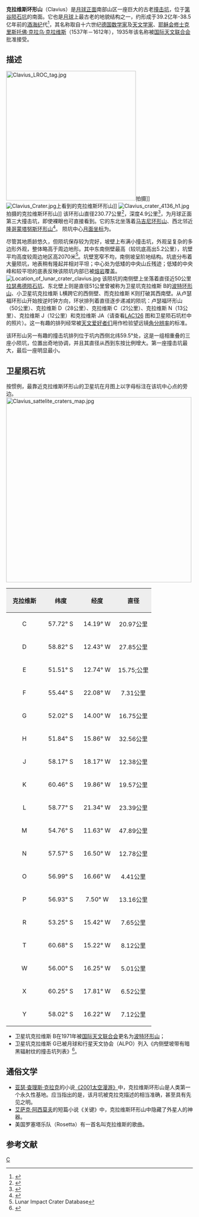 {{lunar crater data |
 image=Clavius LROC.jpg|240px|
 caption=[[月球勘测轨道飞行器|月球勘测轨道飞行器]]拍摄的图像，''[[美国宇航局|美国宇航局]]照片''。|
 latitude=58.62|
 N_or_S=S|
 longitude=14.73|
 E_or_W=W|
 diameter=230.77公里|
 depth=3.106公里|
 colong=15|
 eponym=[[克里斯托佛·克拉乌|克里斯托佛·克拉乌·克拉维斯]]}}
'''克拉维斯环形山'''（Clavius）是[[月球正面|月球正面]]南部山区一座巨大的古老[[撞击坑|撞击坑]]，位于[[第谷坑|第谷陨石坑]]的南面。它也是[[月球|月球]]上最古老的地貌结构之一，约形成于39.2亿年-38.5亿年前的[[酒海纪|酒海纪]]代<ref name="WIKI">{{Cite web |url=http://the-moon.wikispaces.com/Clavius |title=Description Crater online The Moon-Wiki |accessdate=2016-06-02 |archive-date=2009-10-12 |archive-url=https://web.archive.org/web/20091012034253/http://the-moon.wikispaces.com/Clavius |dead-url=no }}</ref>，其名称取自十六世纪[[德国|德国]][[数学家|数学家]]及[[天文学家|天文学家]]、[[耶稣会|耶稣会]][[修士|修士]][[克里斯托佛·克拉乌|克里斯托佛·克拉乌·克拉维斯]]（1537年－1612年），1935年该名称被[[国际天文联合会|国际天文联合会]]批准接受。

==描述==
[[Image:Clavius_LROC_tag.jpg|350px]]拍摄]]
[[Image:Clavius_Crater.jpg|thumb]]上看到的克拉维斯环形山]]
[[Image:Clavius_crater_4136_h1.jpg|thumb]]拍摄的克拉维斯环形山]]
该环形山直径230.77公里<ref>{{Cite web |url=http://planetarynames.wr.usgs.gov/Feature/1236 |title=Directory of the International Astronomical Union |accessdate=2016-06-02 |archive-date=2020-11-07 |archive-url=https://web.archive.org/web/20201107050651/https://planetarynames.wr.usgs.gov/Feature/1236 |dead-url=no }}</ref>，深度4.9公里<ref>{{Cite web |url=http://fisherka.csolutionshosting.net/astronote/plan/craterdepth/html/CraterDepthFeatureNameWestfall.html |title=John E. Westfall’s Atlas of the Lunar Terminator, Cambridge Univ. Press (2000) |accessdate=2016-06-02 |archive-date=2014-12-18 |archive-url=https://archive.today/20141218234310/http://fisherka.csolutionshosting.net/astronote/plan/craterdepth/html/CraterDepthFeatureNameWestfall.html |dead-url=no }}</ref>，为月球正面第三大撞击坑，即使裸眼也可直接看到。它的东北坐落着[[马吉尼环形山|马吉尼环形山]]、西北邻近[[隆哥蒙塔努斯环形山|隆哥蒙塔努斯环形山]]<ref>{{Cite web |url=http://www.lpi.usra.edu/resources/mapcatalog/LAC/lac126/ |title=Clavius crater on the map LAC126 |accessdate=2016-06-02 |archive-date=2016-05-27 |archive-url=https://web.archive.org/web/20160527190026/http://www.lpi.usra.edu/resources/mapcatalog/LAC/lac126/ |dead-url=no }}</ref>。
陨坑中心[[月面坐标|月面坐标]]为{{Coord|58.62|S|14.73|W|globe:Moon|nogoogle=1|noosm=1|display=title,inline}}。

尽管其地质龄悠久，但陨坑保存较为完好，坡壁上布满小撞击坑，外观呈复杂的多边形外观，整体略高于周边地形。其中东南侧壁最高（较坑底高出5.2公里），坑壁平均高度较周边地区高2070米<ref name=LICD>Lunar Impact Crater Database</ref>。坑壁宽窄不均，南侧坡呈阶地结构。坑底分布着大量陨坑，地表稍有隆起并相对平坦；中心处为低矮的中央山丘残迹；低矮的中央峰和较平坦的底表反映该陨坑内部已被[[熔岩|熔岩]]覆盖。
[[Image:Location_of_lunar_crater_clavius.jpg|thumb]]
该陨坑的南侧壁上坐落着直径近50公里[[拉瑟弗德陨石坑|拉瑟弗德陨石坑]]、东北壁上则是直径51公里曾被称为卫星坑克拉维斯 B的[[波特环形山|波特环形山]]、小卫星坑克拉维斯 L横跨它的西侧壁、而克拉维斯 K则打破其西南壁。从卢瑟福环形山开始按逆时钟方向，环状排列着直径逐步递减的陨坑：卢瑟福环形山（50公里）、克拉维斯 D（28公里）、克拉维斯 C（21公里）、克拉维斯 N（13公里）、克拉维斯 J（12公里）和克拉维斯 JA（请查看[http://www.lpi.usra.edu/resources/mapcatalog/LAC/lac126/ LAC126] {{Wayback|url=http://www.lpi.usra.edu/resources/mapcatalog/LAC/lac126/ |date=20160527190026 }}图和卫星陨石坑栏中的照片）。这一有趣的排列经常被[[业余天文学|天文爱好者们]]用作检验望远镜[[角分辨率|角分辨率]]的标准。

该环形山另一有趣的撞击坑排列位于坑内西侧北纬59.5°处，这是一组相重叠的三座小陨坑，位置出奇地协调，并且其直径从西到东按比例增大。第一座撞击坑最大，最后一座明显最小。{{clear}}

==卫星陨石坑==
按惯例，最靠近克拉维斯环形山的卫星坑在月图上以字母标注在该坑中心点的旁边。
[[Image:Clavius_sattelite_craters_map.jpg|500px]]
{| class="wikitable"
!width="25%" style="background:#eeeeee;" |克拉维斯
!width="25%" style="background:#eeeeee;" |纬度
!width="25%" style="background:#eeeeee;" |经度
!width="25%" style="background:#eeeeee;" |直径
|-
|align="center"|C
|align="center"|57.72° S
|align="center"|14.19° W
|align="center"|20.97公里
|-
|align="center"|D
|align="center"|58.82° S
|align="center"|12.43° W
|align="center"|27.85公里
|-
|align="center"|E
|align="center"|51.51° S
|align="center"|12.74° W
|align="center"|15.75;公里
|-
|align="center"|F
|align="center"|55.44° S
|align="center"|22.08° W
|align="center"|7.31公里
|-
|align="center"|G
|align="center"|52.02° S
|align="center"|14.00° W
|align="center"|16.75公里
|-
|align="center"|H
|align="center"|51.84° S
|align="center"|15.86° W
|align="center"|32.56公里
|-
|align="center"|J
|align="center"|58.17° S
|align="center"|18.17° W
|align="center"|12.38公里
|-
|align="center"|K
|align="center"|60.46° S
|align="center"|19.86° W
|align="center"|19.57公里
|-
|align="center"|L
|align="center"|58.77° S
|align="center"|21.34° W
|align="center"|23.39公里
|-
|align="center"|M
|align="center"|54.76° S
|align="center"|11.63° W
|align="center"|47.89公里
|-
|align="center"|N
|align="center"|57.57° S
|align="center"|16.50° W
|align="center"|12.78公里
|-
|align="center"|O
|align="center"|56.99° S
|align="center"|16.66° W
|align="center"|4.41公里
|-
|align="center"|P
|align="center"|56.93° S
|align="center"|7.50° W
|align="center"|13.16公里
|-
|align="center"|R
|align="center"|53.25° S
|align="center"|15.42° W
|align="center"|7.65公里
|-
|align="center"|T
|align="center"|60.68° S
|align="center"|15.22° W
|align="center"|8.12公里
|-
|align="center"|W
|align="center"|56.00° S
|align="center"|16.25° W
|align="center"|5.01公里
|-
|align="center"|X
|align="center"|60.25° S
|align="center"|17.81° W
|align="center"|6.52公里
|-
|align="center"|Y
|align="center"|58.02° S
|align="center"|16.22° W
|align="center"|7.12公里
|}
* 卫星坑克拉维斯 B在1971年被[[国际天文联合会|国际天文联合会]]更名为[[波特环形山|波特环形山]]；
* 卫星坑克拉维斯 G已被月球和行星天文协会（ALPO）列入《内侧壁坡带有暗黑辐射纹的撞击坑列表》<ref>{{Cite web |url=http://www.zone-vx.com/alpo-bcp-longlist.pdf |title=List of craters with dark radial bands of the Association of Lunar and Planetary Astronomy(ALPO) |accessdate=2016-06-02 |archive-date=2013-12-03 |archive-url=https://web.archive.org/web/20131203025135/http://www.zone-vx.com/alpo-bcp-longlist.pdf |dead-url=yes }}</ref>。

==通俗文学==
* [[亚瑟·查理斯·克拉克|亚瑟·查理斯·克拉克]]的小说[[2001太空漫游_(电影)|《2001太空漫游》]]中，克拉维斯环形山是人类第一个永久性基地。应当指出的是，该月坑被克拉克描述的相当准确，甚至具有先见之明。
* [[艾萨克·阿西莫夫|艾萨克·阿西莫夫]]的短篇小说《关键》中，克拉维斯环形山中隐藏了外星人的神器。
* 美国罗塞塔乐队（Rosetta）有一首名叫克拉维斯的歌曲。
==参考文献==
{{reflist}}

[[Category:月球环形山|C]]
{{月球環形山 (C-F)}}